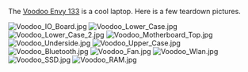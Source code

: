 The [[Voodoo Envy 133]] is a cool laptop. Here is a few teardown pictures.

[[File:Voodoo_IO_Board.jpg|thumb]]
[[File:Voodoo_Lower_Case.jpg|thumb]]
[[File:Voodoo_Lower_Case_2.jpg|thumb]]
[[File:Voodoo_Motherboard_Top.jpg|thumb]]
[[File:Voodoo_Underside.jpg|thumb]]
[[File:Voodoo_Upper_Case.jpg|thumb]]
[[File:Voodoo_Bluetooth.jpg|thumb]]
[[File:Voodoo_Fan.jpg|thumb]]
[[File:Voodoo_Wlan.jpg|thumb]]
[[File:Voodoo_SSD.jpg|thumb]]
[[File:Voodoo_RAM.jpg|thumb]]